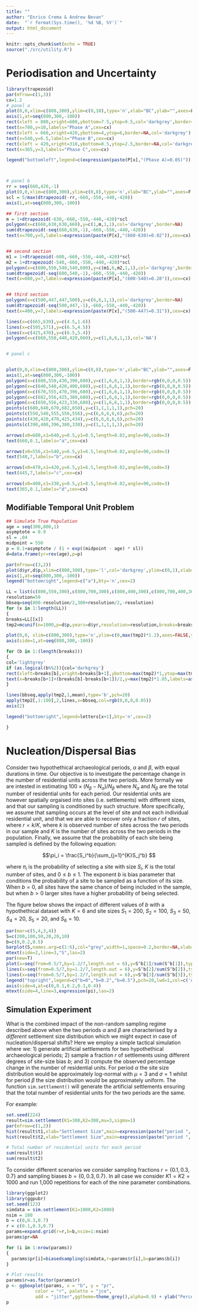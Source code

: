 ```yaml
---
title: ""
author: "Enrico Crema & Andrew Bevan"
date:  "`r format(Sys.time(), '%d %B, %Y')`" 
output: html_document
---
```


```r
knitr::opts_chunk$set(echo = TRUE)
source("./src/utility.R")
```

# Periodisation and Uncertainty
```r
library(trapezoid)
par(mfrow=c(1,3))
cx=1.2
# panel a
plot(0,0,xlim=c(800,300),ylim=c(0,10),type='n',xlab="BC",ylab="",axes=F,main="Phase Assignment Uncertainty",cex.main=cx)
axis(1,at=seq(800,300,-100))
rect(xleft = 800,xright=600,ybottom=7.5,ytop=9.5,col='darkgrey',border=NA) 
text(x=700,y=10,labels="Phase A",cex=cx)
rect(xleft = 660,xright=420,ybottom=4,ytop=6,border=NA,col='darkgrey') 
text(x=540,y=6.5,labels="Phase B",cex=cx)
rect(xleft = 420,xright=310,ybottom=0.5,ytop=2.5,border=NA,col='darkgrey') 
text(x=365,y=3,labels="Phase C",cex=cx)

legend("bottomleft",legend=c(expression(paste(P[x],"(Phase A)=0.05)")),expression(paste(P[x],"(Phase B)=0.8)")),expression(paste(P[x],"(Phase C)=0.15)"))),bty='n',cex=cx)



# panel b
rr = seq(660,420,-1)
plot(0,0,xlim=c(800,300),ylim=c(0,8),type='n',xlab="BC",ylab="",axes=F,main="Within-phase uncertainty",cex.main=cx)
scl = 5/max(dtrapezoid(-rr,-660,-550,-440,-420))
axis(1,at=seq(800,300,-100))

## first section
m = 1+dtrapezoid(-630,-660,-550,-440,-420)*scl
polygon(x=c(660,630,630,660),y=c(1,m,1,1),col='darkgrey',border=NA)
sum(dtrapezoid(-seq(660,630,-1),-660,-550,-440,-420))
text(x=700,y=5,labels=expression(paste(P[x],"(660-630)=0.02")),cex=cx)


## second section
m1 = 1+dtrapezoid(-600,-660,-550,-440,-420)*scl
m2 = 1+dtrapezoid(-540,-660,-550,-440,-420)*scl
polygon(x=c(600,550,540,540,600),y=c(m1,6,m2,1,1),col='darkgrey',border=NA)
sum(dtrapezoid(-seq(600,540,-1),-660,-550,-440,-420))
text(x=680,y=7,labels=expression(paste(P[x],"(600-540)=0.28")),cex=cx)


## third section
polygon(x=c(500,447,447,500),y=c(6,6,1,1),col='darkgrey',border=NA)
sum(dtrapezoid(-seq(500,447,-1),-660,-550,-440,-420))
text(x=400,y=7,labels=expression(paste(P[x],"(500-447)=0.31")),cex=cx)

lines(x=c(665,639),y=c(4.5,1.6))
lines(x=c(595,571),y=c(6.5,4.5))
lines(x=c(425,470),y=c(6.5,5.4))
polygon(x=c(660,550,440,420,660),y=c(1,6,6,1,1),col='NA')


# panel c


plot(0,0,xlim=c(800,300),ylim=c(0,8),type='n',xlab="BC",ylab="",axes=F,main="Phase boundary uncertainty",cex.main=cx)
axis(1,at=seq(800,300,-100))
polygon(x=c(680,550,430,390,680),y=c(1,6,6,1,1),border=rgb(0,0,0,0.5))
polygon(x=c(640,540,420,400,680),y=c(1,6,6,1,1),border=rgb(0,0,0,0.5))
polygon(x=c(670,555,470,396,680),y=c(1,6,6,1,1),border=rgb(0,0,0,0.5))
polygon(x=c(682,556,425,380,680),y=c(1,6,6,1,1),border=rgb(0,0,0,0.5))
polygon(x=c(650,556,423,330,680),y=c(1,6,6,1,1),border=rgb(0,0,0,0.5))
points(c(680,640,670,682,650),y=c(1,1,1,1,1),pch=20)
points(c(550,540,555,556,556),y=c(6,6,6,6,6),pch=20)
points(c(430,420,470,425,434),y=c(6,6,6,6,6),pch=20)
points(c(390,400,396,380,330),y=c(1,1,1,1,1),pch=20)

arrows(x0=680,x1=640,y=0.5,y1=0.5,length=0.02,angle=90,code=3)
text(660,0.1,labels="a",cex=cx)

arrows(x0=556,x1=540,y=6.5,y1=6.5,length=0.02,angle=90,code=3)
text(548,7,labels="b",cex=cx)

arrows(x0=470,x1=420,y=6.5,y1=6.5,length=0.02,angle=90,code=3)
text(445,7,labels="c",cex=cx)

arrows(x0=400,x1=330,y=0.5,y1=0.5,length=0.02,angle=90,code=3)
text(365,0.1,labels="d",cex=cx)


```

## Modifiable Temporal Unit Problem


```r
## Simulate True Population
age = seq(300,800,1)
asymptote = 0.9
sl = .04
midpoint = 550
p = 0.1+asymptote / (1 + exp((midpoint - age) * sl))
d=data.frame(yr=rev(age),p=p)

par(mfrow=c(3,2))
plot(d$yr,d$p,xlim=c(800,300),type='l',col='darkgrey',ylim=c(0,1),xlab="BC",axes=FALSE,ylab="Population Size")
axis(1,at=seq(800,300,-100))
legend("bottomright",legend=c("a"),bty='n',cex=2)

LL = list(c(800,550,300),c(800,700,300),c(800,400,300),c(800,700,400,300),c(800,700,600,500,400,300))
resolution=50
bbseq=seq(800-resolution/2,300+resolution/2,-resolution)
for (x in 1:length(LL))
{
breaks=LL[[x]]
tmp2=mcunif(n=1000,p=d$p,years=d$yr,resolution=resolution,breaks=breaks)

plot(0,0, xlim=c(800,300),type='n',ylim=c(0,max(tmp2)*1.2),axes=FALSE,ylab="",xlab="BC")
axis(side=1,at=seq(800,300,-100))

for (b in 1:(length(breaks)))
{
col='lightgrey'
if (as.logical(b%%2)){col='darkgrey'}
rect(xleft=breaks[b],xright=breaks[b+1],ybottom=max(tmp2)*1,ytop=max(tmp2)*1.1,border=NA,col=col)
text(x=breaks[b+1]+(breaks[b]-breaks[b+1])/2,y=max(tmp2)*1.05,labels=as.roman(b))
}

lines(bbseq,apply(tmp2,1,mean),type='b',pch=20)
apply(tmp2[,1:100],2,lines,x=bbseq,col=rgb(0,0,0,0.05))
axis(2)

legend("bottomright",legend=letters[x+1],bty='n',cex=2)

}
```










# Nucleation/Dispersal Bias

Consider two hypothethical archaeological periods, $\alpha$ and $\beta$, with equal durations in time. Our objective is to investigate the percentage change in the number of residential units across the two periods. More formally we are intested in estimating $100 \times (N_\beta - N_\alpha)/N_\beta$ where $N_\alpha$ and $N_\beta$ are the total number of residential units for each period. Our residential units are however spatially orgaised into sites (i.e. settlements) with different sizes, and that our sampling is conditioned by such structure. More specifically, we assume that sampling occurs at the level of site and not each individual residential unit, and that we are able to recover only a fraction $r$ of sites, where $r=k/K$, where $k$ is observed number of sites across the two periods in our sample and $K$ is the number of sites across the two periods in the population. Finally, we assume that the probability of each site being sampled is defined by the following equation:

$$\pi_i = \frac{S_i^b}{\sum_{j=1}^{K}S_j^b}  $$

where $\pi_i$ is the probability of selecting a site with size $S_i$, $K$ is the total number of sites, and $0\leq b \leq 1$. The exponent $b$ is bias parameter that conditions the probability of a site to be sampled as a function of its size. When $b=0$, all sites have the same chance of being included in the sample, but when $b>0$ larger sites have a higher probability of being selected. 

The figure below shows the impact of different values of $b$ with a hypothethical dataset with $K=6$ and site sizes $S_1=200$, $S_2=100$, $S_3=50$, $S_4=20$, $S_5=20$, and $S_6=10$.

```r
par(mar=c(5,4,3,4))
S=c(200,100,50,20,20,10)
b=c(0,0.2,0.5)
barplot(S,names.arg=c(1:6),col="grey",width=1,space=0.2,border=NA,xlab="Sites")
mtext(side=2,line=3,"S",las=2)
par(new=T)
plot(x=seq(from=0.5/7,by=1.2/7,length.out = 6),y=S^b[1]/sum(S^b[1]),type='b',pch=20,col='orange',axes=F,xlab="",ylab="",xlim=c(0,1),ylim=c(0,0.4))
lines(x=seq(from=0.5/7,by=1.2/7,length.out = 6),y=S^b[2]/sum(S^b[2]),type='b',pch=20,col='red')
lines(x=seq(from=0.5/7,by=1.2/7,length.out = 6),y=S^b[3]/sum(S^b[3]),type='b',pch=20,col='darkred')
legend("topright",legend=c("b=0","b=0.2","b=0.5"),pch=20,lwd=1,col=c('orange','red','red'),bty='n')
axis(side=4,at=c(0,0.1,0.2,0.3,0.4))
mtext(side=4,line=3,expression(pi),las=2)
```

## Simulation Experiment

What is the combined impact of the non-random sampling regime described above when the two periods $\alpha$ and $\beta$ are characterised by a _different_ settlement size distribution which we might expect in case of nucleation/dispersal shifts? Here we employ a simple tactical simulation where we: 1) generate artificial settlements for two hypothethical archaeological periods; 2) sample a fraction $r$ of settlements using different degrees of site-size bias $b$; and 3) compute the observed percentage change in the number of residential units. For period $\alpha$ the site size distribution would be approximately log-normal with $\mu=3$ and $\sigma=1$ whilst for period $\beta$ the size distribution would be approximately uniform. The function `sim.settlement()` will generate the artificial settlements ensuring that the total number of residential units for the two periods are the same.


For example:

```r
set.seed(224)
result=sim.settlement(K1=300,K2=300,mu=3,sigma=1)
par(mfrow=c(1,2))
hist(result$t1,xlab="Settlement Size",main=expression(paste("period ", alpha)),col='lightblue')
hist(result$t2,xlab="Settlement Size",main=expression(paste("period ", beta)),col='lightblue')

# Total number of residential units for each period
sum(result$t1)
sum(result$t2)
```

To consider different scenarios we consider sampling fractions $r=\{0.1,0.3,0.7\}$ and sampling biases $b=\{0,0.3,0.7\}$. In all case we consider $K1=K2=1000$ and run 1,000 repetitions for each of the nine parameter combinations. 

```r
library(ggplot2)
library(ggpubr)
set.seed(123)
simdata = sim.settlement(K1=1000,K2=1000)
nsim = 100
b = c(0,0.3,0.7)
r = c(0.1,0.3,0.7)
params=expand.grid(r=r,b=b,nsim=1:nsim)
params$pr=NA

for (i in 1:nrow(params))
{
  params$pr[i]=biasedsampling(simdata,r=params$r[i],b=params$b[i])
}

# Plot results
params$r=as.factor(params$r)
p <- ggboxplot(params, x = "b", y = "pr",
           color = "r", palette = "jco",
           add = "jitter",ggtheme=theme_grey(),alpha=0.9) + ylab("Percentage Change") + geom_hline(yintercept = 0, linetype="dashed") +theme(legend.position = 'top')
p
```


